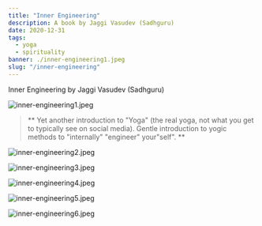 ---
title: "Inner Engineering"
description: A book by Jaggi Vasudev (Sadhguru)
date: 2020-12-31
tags:
  - yoga
  - spirituality
banner: ./inner-engineering1.jpeg
slug: "/inner-engineering"
---

Inner Engineering by Jaggi Vasudev (Sadhguru)

![inner-engineering1.jpeg](inner-engineering1.jpeg)

> ** Yet another introduction to "Yoga" (the real yoga, not what you get to typically see on social media). Gentle introduction to yogic methods to "internally" "engineer" your"self". **

![inner-engineering2.jpeg](inner-engineering2.jpeg)

![inner-engineering3.jpeg](inner-engineering3.jpeg)

![inner-engineering4.jpeg](inner-engineering4.jpeg)

![inner-engineering5.jpeg](inner-engineering5.jpeg)

![inner-engineering6.jpeg](inner-engineering6.jpeg)